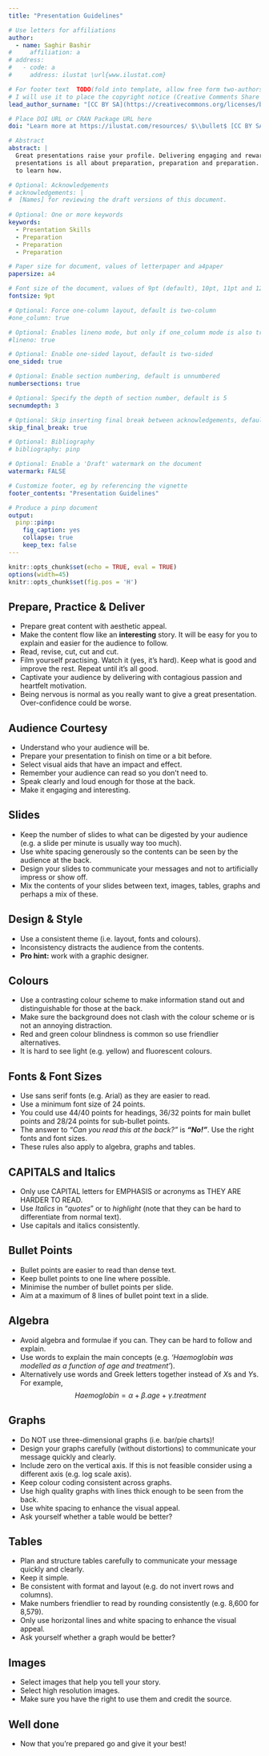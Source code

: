 ```yaml
---
title: "Presentation Guidelines"

# Use letters for affiliations
author:
  - name: Saghir Bashir
#     affiliation: a
# address:
#   - code: a
#     address: ilustat \url{www.ilustat.com}

# For footer text  TODO(fold into template, allow free form two-authors)
# I will use it to place the copyright notice (Creative Comments Share Alike)
lead_author_surname: "[CC BY SA](https://creativecommons.org/licenses/by-sa/4.0/) [ilustat](https://ilustat.com/) $\\bullet$ [info@ilustat.com](mailto:info@ilustat.com)"

# Place DOI URL or CRAN Package URL here
doi: "Learn more at https://ilustat.com/resources/ $\\bullet$ [CC BY SA](https://creativecommons.org/licenses/by-sa/4.0/) [ilustat](https://ilustat.com/) $\\bullet$ [info@ilustat.com](mailto:info@ilustat.com)"

# Abstract
abstract: |
  Great presentations raise your profile. Delivering engaging and rewarding 
  presentations is all about preparation, preparation and preparation. Read on 
  to learn how.

# Optional: Acknowledgements
# acknowledgements: |
#  [Names] for reviewing the draft versions of this document.
  
# Optional: One or more keywords
keywords:
  - Presentation Skills
  - Preparation
  - Preparation
  - Preparation

# Paper size for document, values of letterpaper and a4paper
papersize: a4

# Font size of the document, values of 9pt (default), 10pt, 11pt and 12pt
fontsize: 9pt

# Optional: Force one-column layout, default is two-column
#one_column: true

# Optional: Enables lineno mode, but only if one_column mode is also true
#lineno: true

# Optional: Enable one-sided layout, default is two-sided
one_sided: true

# Optional: Enable section numbering, default is unnumbered
numbersections: true

# Optional: Specify the depth of section number, default is 5
secnumdepth: 3

# Optional: Skip inserting final break between acknowledgements, default is false
skip_final_break: true

# Optional: Bibliography 
# bibliography: pinp

# Optional: Enable a 'Draft' watermark on the document
watermark: FALSE

# Customize footer, eg by referencing the vignette
footer_contents: "Presentation Guidelines"

# Produce a pinp document
output: 
  pinp::pinp:
    fig_caption: yes
    collapse: true
    keep_tex: false
---
```


```r
knitr::opts_chunk$set(echo = TRUE, eval = TRUE)
options(width=45)
knitr::opts_chunk$set(fig.pos = 'H')
```

## Prepare, Practice & Deliver

- Prepare great content with aesthetic appeal.
- Make the content flow like an **interesting** story. It will be easy for you to explain and easier for the audience to follow.
- Read, revise, cut, cut and cut.
- Film yourself practising. Watch it (yes, it's hard). Keep what is good and improve the rest. 
Repeat until it's all good.
- Captivate your audience by delivering with contagious passion and heartfelt motivation.
- Being nervous is normal as you really want to give a great presentation. Over-confidence
could be worse.

## Audience Courtesy

- Understand who your audience will be.
- Prepare your presentation to finish on time or a bit before.
- Select visual aids that have an impact and effect. 
- Remember your audience can read so you don't need to. 
- Speak clearly and loud enough for those at the back.
- Make it engaging and interesting.

## Slides

- Keep the number of slides to what can be digested by your audience (e.g. a slide
per minute is usually way too much).
- Use white spacing generously so the contents can be seen by the audience at the back.
- Design your slides to communicate your messages and not to artificially impress
or show off.
- Mix the contents of your slides between text, images, tables, graphs and perhaps a mix of these.

## Design & Style

- Use a consistent theme (i.e. layout, fonts and colours).
- Inconsistency distracts the audience from the contents.
- **Pro hint:** work with a graphic designer.

## Colours

- Use a contrasting colour scheme to make information stand out and 
distinguishable for those at the back.
- Make sure the background does not clash with the colour scheme or 
is not an annoying distraction.
- Red and green colour blindness is common so use friendlier alternatives.
- It is hard to see light (e.g. yellow) and fluorescent colours.

## Fonts & Font Sizes

- Use sans serif fonts (e.g. Arial) as they are easier to read.
- Use a minimum font size of 24 points.
- You could use 44/40 points for headings, 36/32 points for main bullet points and 28/24 points for sub-bullet points.
- The answer to *“Can you read this at the back?”* is ***"No!"***. Use the right fonts and font sizes.
- These rules also apply to algebra, graphs and tables.

## CAPITALS and **Italics**

- Only use CAPITAL letters for EMPHASIS or acronyms as THEY ARE HARDER TO READ.
- Use *Italics* in “*quotes*” or to *highlight* (note that they can be hard to differentiate from normal text).
- Use capitals and italics consistently.


## Bullet Points

- Bullet points are easier to read than dense text.
- Keep bullet points to one line where possible.
- Minimise the number of bullet points per slide. 
- Aim at a maximum of 8 lines of bullet point text in a slide.

## Algebra

- Avoid algebra and formulae if you can. They can be hard to follow and explain.
- Use words to explain the main concepts (e.g. *'Haemoglobin was modelled as a function of age and treatment'*).
- Alternatively use words and Greek letters together instead of *X*s and *Y*s. For example, $$Haemoglobin = \alpha + \beta.age + \gamma.treatment$$

## Graphs

- Do NOT use three-dimensional graphs (i.e. bar/pie charts)!
- Design your graphs carefully (without distortions) to communicate your message
quickly and clearly.
- Include zero on the vertical axis. If this is not feasible consider using a different axis (e.g. log scale axis).
- Keep colour coding consistent across graphs.
- Use high quality graphs with lines thick enough to be seen from the back.
- Use white spacing to enhance the visual appeal.
- Ask yourself whether a table would be better?

## Tables

- Plan and structure tables carefully to communicate your message quickly and clearly.
- Keep it simple.
- Be consistent with format and layout (e.g. do not invert rows and columns).
- Make numbers friendlier to read by rounding consistently (e.g. 8,600 for 8,579).
- Only use horizontal lines and white spacing to enhance the visual appeal.
- Ask yourself whether a graph would be better?

## Images

- Select images that help you tell your story.
- Select high resolution images.
- Make sure you have the right to use them and credit the source.

## Well done

- Now that you're prepared go and give it your best!

$~$
